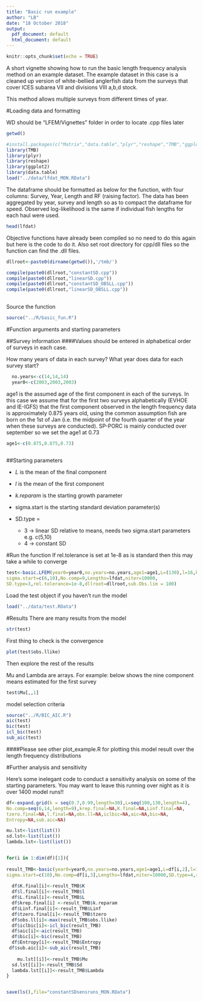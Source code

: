 ```yaml
---
title: "Basic run example"
author: "LB"
date: "18 October 2018"
output:
  pdf_document: default
  html_document: default
---
```


```r
knitr::opts_chunk$set(echo = TRUE)
```

A short vignette showing how to run the basic length frequency analysis method on an example dataset.  The example dataset in this case is a cleaned up version of white-bellied anglerfish data from the surveys that cover ICES subarea VII and divisions VIII a,b,d stock.

This method allows multiple surveys from different times of year.


#Loading data and formatting

WD should be "LFEM/Vignettes" folder in order to locate .cpp files later
```r
getwd()

```
```r

#install.packages(c("Matrix","data.table","plyr","reshape","TMB","ggplot2"))
library(TMB) 
library(plyr)
library(reshape)
library(ggplot2)
library(data.table) 
load("../data/lfdat_MON.RData")
```
The dataframe should be formatted as below for the function, with four columns: Survey, Year, Length and RF (raising factor).  The data has been aggregated by year, survey and length so as to compact the dataframe for speed. Observed log-likelihood is the same if individual fish lengths for each haul were used.

```r
head(lfdat)
```

Objective functions have already been compiled so no need to do this again but here is the code to do it. Also set root directory for cpp/dll files so the function can find the .dll files.

```r

dllroot<-paste0(dirname(getwd()),'/tmb/')
```

```r
compile(paste0(dllroot,"constantSD.cpp"))
compile(paste0(dllroot,"linearSD.cpp"))
compile(paste0(dllroot,"constantSD_OBSLL.cpp"))
compile(paste0(dllroot,"linearSD_OBSLL.cpp"))
  
```

Source the function
```r

source("../R/basic_fun.R")

```
  
#Function arguments and starting parameters

##Survey information
####Values should be entered in alphabetical order of surveys in each case.

How many years of data in each survey?  What year does data for each survey start?   
```r
  no.years<-c(14,14,14) 
  year0<-c(2003,2003,2003)
```

age1 is the assumed age of the first component in each of the surveys.  In this case we assume that for the first two surveys alphabetically (EVHOE and IE-IGFS) that the first component observed in the length frequency data is approximately 0.875 years old, using the common assumption fish are born on the 1st of Jan (i.e.  the midpoint of the fourth quarter of the year when these surveys are conducted).  SP-PORC is mainly conducted over september so we set the age1 at 0.73 

```r
age1<-c(0.875,0.875,0.73) 
    
```
  
##Starting parameters

* *L* is the mean of the final component

* *l* is the mean of the first component

* *k.reparam* is the starting growth parameter

* sigma.start is the starting standard deviation parameter(s)

* SD.type =
    + 3 -> linear SD relative to means, needs two sigma.start parameters e.g. c(5,10)
    + 4 -> constant SD
  
#Run the function
If rel.tolerance is set at 1e-8 as is standard then this may take a while to converge

```r

test<-basic.LFEM(year0=year0,no.years=no.years,age1=age1,L=(130),l=16,k.reparam=0.83,
sigma.start=c(6,10),No.comp=9,Lengths=lfdat,niter=10000,
SD.type=3,rel.tolerance=1e-8,dllroot=dllroot,sub.Obs.lim = 100)

```

Load the test object if you haven't run the model
```r
load("../data/test.RData")
```

#Results
There are many results from the model
```r
str(test)
```
First thing to check is the convergence
```r
plot(test$obs.llike)

```

Then explore the rest of the results

Mu and Lambda are arrays.  For example: below shows the nine component means estimated for the first survey


```r
test$Mu[,,1]
```

model selection criteria
```r

source("../R/BIC_AIC.R")
aic(test)
bic(test)
icl_bic(test)
sub_aic(test)


```

####Please see other plot_example.R for plotting this model result over the length frequency distributions

#Further analysis and sensitivity

Here's some inelegant code to conduct a sensitivity analysis on some of the starting parameters.  You may want to leave this running over night as it is over 1400 model runs!!

```r
df<-expand.grid(k = seq(0.7,0.99,length=30),L=seq(100,130,length=4),
No.comp=seq(6,14,length=9),krep.final=NA,K.final=NA,Linf.final=NA,
tzero.final=NA,l.final=NA,obs.ll=NA,iclbic=NA,aic=NA,bic=NA,
Entropy=NA,sub.aic=NA)

mu.lst<-list(list())
sd.lst<-list(list())
lambda.lst<-list(list())


for(i in 1:dim(df)[1]){
  
result_TMB<-basic(year0=year0,no.years=no.years,age1=age1,L=df[i,2],l=16,k.reparam=df[i,1],
sigma.start=c(10),No.comp=df[i,3],Lengths=lfdat,niter=10000,SD.type=4,rel.tolerance=1e-8)
  
  df$K.final[i]<-result_TMB$K 
  df$l.final[i]<-result_TMB$l
  df$L.final[i]<-result_TMB$L
  df$krep.final[i] <-result_TMB$k.reparam 
  df$Linf.final[i]<-result_TMB$Linf
  df$tzero.final[i]<-result_TMB$tzero
  df$obs.ll[i]<-max(result_TMB$obs.llike)
  df$iclbic[i]<-icl_bic(result_TMB)
  df$aic[i]<-aic(result_TMB)
  df$bic[i]<-bic(result_TMB)
  df$Entropy[i]<-result_TMB$Entropy
 df$sub.aic[i]<-sub_aic(result_TMB)
  
    mu.lst[[i]]<-result_TMB$Mu
  sd.lst[[i]]<-result_TMB$Sd
  lambda.lst[[i]]<-result_TMB$Lambda
}


save(ls(),file="constantSDsensruns_MON.RData")

```








